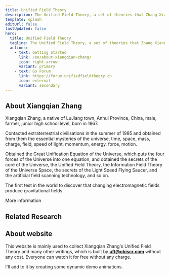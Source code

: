 ```yaml
---
title: Unified Field Theory
description: The Unified Field Theory, a set of theories that Zhang Xiangqian accidentally acquired from the outer planets in the summer of 1985, further expands on existing physics.
template: splash
editUrl: false
lastUpdated: false
hero:
  title: Unified Field Theory
  tagline: The Unified Field Theory, a set of theories that Zhang Xiangqian accidentally acquired from the outer planets in the summer of 1985, further expands on existing physics.
  actions:
    - text: Getting Started
      link: /en/about-xiangqian-zhang/
      icon: right-arrow
      variant: primary
    - text: Go Forum
      link: https://forum.unifiedfieldtheory.cn
      icon: external
      variant: secondary
---
```




## About Xiangqian Zhang

Xiangqian Zhang, a native of LuJiang town, Anhui Province, China, male, farmer, junior high school level, born in 1967.

Contacted extraterrestrial civilisations in the summer of 1985 and obtained from them the essential mysteries of the universe, time, space, mass, charge, field, speed of light, momentum, energy, force, motion.

Obtained the Great Unification Equation of the Universe, which puts the four forces of the Universe into one equation, and obtained the secrets of the core of the Universe, the Unified Field Theory, the Information Field Theory of the Universe Space, the secrets of the Light Speed Flying Saucer, and the artificial field scanning technology, and so on.

The first test in the world to discover that changing electromagnetic fields produce gravitational fields.

<ReadMore>More information</ReadMore>

<LinkCard
  title="Zhang's details"
  href="/en/about-xiangqian-zhang"
/>

<LinkCard
  title="Zhang's videos"
  href="/en/videos-of-zhang"
/>

## Related Research

<CardGrid>
  <Card title="Academic Paper" icon="open-book">
    <LinkCard
      title="Unified Field EquationGenerated by Longitudinal Electromagnetic (LEM) Waves"
      href="/en/academic-paper/unified-field-equation-generated-by-longitudinal-electromagnetic-lem-waves"
    />
  </Card>
  <Card title="Research Experiment" icon="puzzle">
    <LinkCard
      title="The experiment of changing electromagnetic fields generating gravitational fields at low voltages"
      href="/en/research-experiment/generation-of-gravitational-fields-by-low-voltage-varying-electromagnetic-fields"
    />
  </Card>
</CardGrid>

## About website

This website is mainly used to collect Xiangqian Zhang's Unified Field Theory and many other writings, which is built by [**uft@obiscr.com**](mailto:uft@obiscr.com) without any cost. Everyone can watch it for free without any charge.

I'll add to it by creating some dynamic demo animations.

